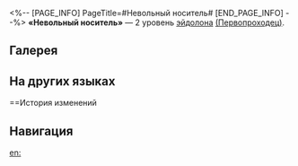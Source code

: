 <%-- [PAGE_INFO]
PageTitle=#Невольный носитель#
[END_PAGE_INFO] --%>
{{Эйдолон Инфобокс
|Название         = Невольный носитель
|Изображение      = Эйдолон Невольный носитель.png
|Персонаж         = Первопроходец (Разрушение)
|Уровень          = 2
|Длительность     = 
|Описание         = Атака противников с физической уязвимостью восстанавливает НР, равное 5% от силы атаки Первопроходца.
|Свойство1        = 
|Масштабирование1 = 
}}
'''«Невольный носитель»''' — 2 уровень [[эйдолон]]а [[(Первопроходец)]].

==Галерея==
{{Галерея|position=left|captionalign=center
|Персонаж Первопроходец (Разрушение) Эйдолон 2.png|Осколок Эйдолона
}}

==На других языках==
{{На других языках
|en   = An Unwilling Host
|zhs  = 因缘假合的人身
|zht  = 因緣假合的人身
|ja   = {{Rubi|縁|えん}}の{{Rubi|下|もと}}{{Rubi|假合|かごう}}した{{Rubi|人身|じんしん}}
|ko   = 가합의 인연
|es   = {{MC|ж=Anfitriona perfecta|м=Anfitrión perfecto}}
|fr   = À son corps défendant
|ru   = Невольный носитель
|th   = An Unwilling Host
|vi   = Nhân Duyên Hợp Tan
|de   = Ein perfekter Gastgeber
|id   = An Unwilling Host
|pt   = Um Anfitrião Indisposto
}}

==История изменений
{{История изменений|3.5}}

==Навигация==
{{Навык Навбокс|Первопроходец (Разрушение)}}

[[en:]]